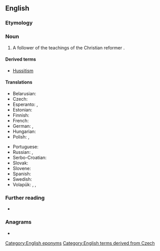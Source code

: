 {{also|hussite}}
==English==
{{wikipedia}}

===Etymology===
{{suffix|en|Hus|ite}}

===Noun===
{{en-noun}}

# A follower of the teachings of the Christian reformer {{w|Jan Hus}}.

====Derived terms====
* [[Hussitism]]

====Translations====
{{trans-top|follower}}
* Belarusian: {{t|be|гусіт|m}}
* Czech: {{t+|cs|husita|m}}
* Esperanto: {{t|eo|husano}}, {{t|eo|husanino}}
* Estonian: {{t|et|hussiit}}
* Finnish: {{t+|fi|hussilainen}}
* French: {{t+|fr|hussite|m|f}}
* German: {{t+|de|Hussit|m}}, {{t|de|Hussitin|f}}
* Hungarian: {{t|hu|huszita}}
* Polish: {{t+|pl|husyta|m}}, {{t+|pl|husytka|f}}
{{trans-mid}}
* Portuguese: {{t|pt|hussita|m|f}}
* Russian: {{t+|ru|гуси́т|m}}, {{t+|ru|гуси́тка|f}}
* Serbo-Croatian: {{t+|sh|husit|m}}
* Slovak: {{t|sk|husita|m}}
* Slovene: {{t+|sl|husit|m}}
* Spanish: {{t+|es|husita|m|f}}
* Swedish: {{t+|sv|hussit}}
* Volapük: {{qualifier|♂♀}} {{t|vo|husitan}}, {{qualifier|♂}} {{t|vo|hihusitan}}, {{qualifier|♀}} {{t|vo|jihusitan}}
{{trans-bottom}}

===Further reading===
* {{R:OneLook}}

===Anagrams===
* {{anagrams|en|a=ehisstu|issueth|stushie|tushies}}

[[Category:English eponyms]]
[[Category:English terms derived from Czech]]